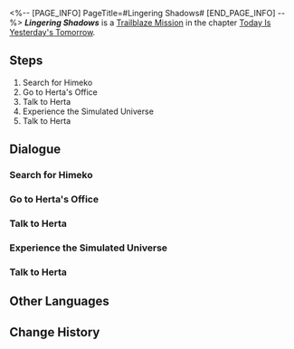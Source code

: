 <%-- [PAGE_INFO]
PageTitle=#Lingering Shadows#
[END_PAGE_INFO] --%>
{{Stub|Dialogue.}}
{{Mission Infobox
|id            = 1000401
|title         = 
|image         = <!--Mission Lingering Shadows.png-->
|type          = Trailblaze
|event_name    = 
|chapter       = Today Is Yesterday's Tomorrow
|requirements  = [[Trailblaze Mission]] ''[[Lingering Shadows]]'' completed
|summary       = <!--official mission summary from Fate's Atlas-->
|characters    = Trailblazer
|startLocation = [[Herta Space Station]] - [[Master Control Zone]]
|world         = Herta Space Station
|area          = Master Control Zone
|prev          = 
|next          = Simulated Universe: First Closed Beta
|rewards       = Trailblaze EXP*1,200; Stellar Jade*80; Adventure Log*3; Credit*30,000
}}
'''''Lingering Shadows''''' is a [[Trailblaze Mission]] in the chapter [[Today Is Yesterday's Tomorrow]].

==Steps==
# Search for Himeko
# Go to Herta's Office
# Talk to Herta
# Experience the Simulated Universe
# Talk to Herta

<!--
==Gameplay Notes==

--><!--
==Trial Character==

-->
==Dialogue==
{{Stub Dialogue}}

===Search for Himeko===
{{Mission Description|type=trailblaze|location=Master Control Zone|You open your eyes and find yourself still in the space station, staring at a ceiling that doesn't look so strange.<br />You are living through what just happened. It seems your mind is not playing tricks on you. You wish Himeko was here.<br />You have so many questions to ask.}}
{{Dialogue Start}}
:{{tx}}
{{Dialogue End}}

===Go to Herta's Office===
{{Mission Description|type=trailblaze|location=Master Control Zone|update|So, there's more than one Herta... It makes sense now that you think about it. This Herta wants you to head to her office.<br />It'll probably be an annoying request, but you do have to go.}}
{{Dialogue Start}}
:{{tx}}
{{Dialogue End}}

===Talk to Herta===
{{Dialogue Start}}
:{{tx}}
{{Dialogue End}}

===Experience the Simulated Universe===
{{Mission Description|type=trailblaze|location=Herta's Office|update|So, there's more than one Herta... It makes sense now that you think about it. This Herta wants you to head to her office.<br />Looks like Herta developed a Simulated Universe together with a few other members of the Genius Society to explore the truth of the universe.<br />Let's give it a try.}}
{{Dialogue Start}}
:{{tx}}
{{Dialogue End}}

===Talk to Herta===
{{Mission Description|type=trailblaze|location=Herta's Office|update|So, there's more than one Herta... It makes sense now that you think about it. This Herta wants you to head to her office.<br />It'll probably be an annoying request, but you do have to go.}}
{{Dialogue Start}}
:{{tx}}
{{Dialogue End}}

==Other Languages==
{{Other Languages
|en   = Lingering Shadows
|zhs  = 阴影从未离去
|zht  = 陰影從未離去
|ja   = 影は離れない
|ko   = 맴도는 그림자
|es   = Sombras persistentes
|fr   = Ombres persistantes
|ru   = Неисчезающие тени
|th   = เงามืดที่ไม่เคยจางหาย
|vi   = Bóng Tối Chưa Rời Đi
|de   = Nachhallende Schatten
|id   = Bayangan Melekat
|pt   = Sombras Duradouras
}}

==Change History==
{{Change History|1.0}}
